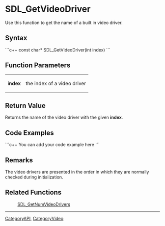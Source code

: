 
= SDL_GetVideoDriver =
Use this function to get the name of a built in video driver.


== Syntax ==
```c++
const char* SDL_GetVideoDriver(int index)
```

== Function Parameters ==
{|
|'''index'''
|the index of a video driver
|}

== Return Value ==
Returns the name of the video driver with the given '''index'''. 

== Code Examples ==
```c++
You can add your code example here
```

== Remarks ==
The video drivers are presented in the order in which they are normally checked during initialization. 

== Related Functions ==
:[[SDL_GetNumVideoDrivers]]

----
[[CategoryAPI]], [[CategoryVideo]]
